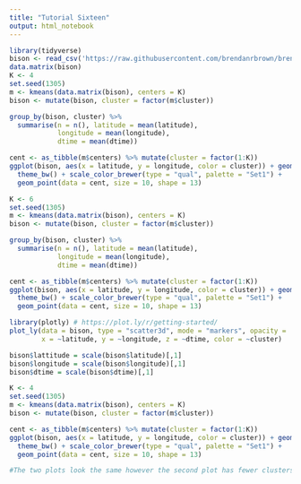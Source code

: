 ```yaml
---
title: "Tutorial Sixteen"
output: html_notebook
---
```


```r
library(tidyverse)
bison <- read_csv('https://raw.githubusercontent.com/brendanrbrown/brendanrbrown.github.io/master/smallbison.csv')
data.matrix(bison)
K <- 4
set.seed(1305)
m <- kmeans(data.matrix(bison), centers = K)
bison <- mutate(bison, cluster = factor(m$cluster))

group_by(bison, cluster) %>% 
  summarise(n = n(), latitude = mean(latitude),
            longitude = mean(longitude),
            dtime = mean(dtime))

cent <- as_tibble(m$centers) %>% mutate(cluster = factor(1:K))
ggplot(bison, aes(x = latitude, y = longitude, color = cluster)) + geom_point(size = 3, alpha = .7) +
  theme_bw() + scale_color_brewer(type = "qual", palette = "Set1") +
  geom_point(data = cent, size = 10, shape = 13)
```

```r
K <- 6
set.seed(1305)
m <- kmeans(data.matrix(bison), centers = K)
bison <- mutate(bison, cluster = factor(m$cluster))

group_by(bison, cluster) %>% 
  summarise(n = n(), latitude = mean(latitude),
            longitude = mean(longitude),
            dtime = mean(dtime))

cent <- as_tibble(m$centers) %>% mutate(cluster = factor(1:K))
ggplot(bison, aes(x = latitude, y = longitude, color = cluster)) + geom_point(size = 3, alpha = .7) +
  theme_bw() + scale_color_brewer(type = "qual", palette = "Set1") +
  geom_point(data = cent, size = 10, shape = 13)
```

```r
library(plotly) # https://plot.ly/r/getting-started/
plot_ly(data = bison, type = "scatter3d", mode = "markers", opacity = .5,
        x = ~latitude, y = ~longitude, z = ~dtime, color = ~cluster)
```

```r
bison$lattitude = scale(bison$latitude)[,1]
bison$longitude = scale(bison$longitude)[,1]
bison$dtime = scale(bison$dtime)[,1]

K <- 4
set.seed(1305)
m <- kmeans(data.matrix(bison), centers = K)
bison <- mutate(bison, cluster = factor(m$cluster))

cent <- as_tibble(m$centers) %>% mutate(cluster = factor(1:K))
ggplot(bison, aes(x = latitude, y = longitude, color = cluster)) + geom_point(size = 3, alpha = .7) +
  theme_bw() + scale_color_brewer(type = "qual", palette = "Set1") +
  geom_point(data = cent, size = 10, shape = 13)

#The two plots look the same however the second plot has fewer clusters but the same amount of points in the same locations.
```

